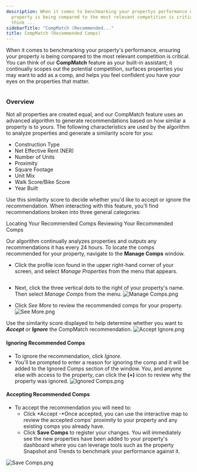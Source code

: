 ```yaml
---
description: When it comes to benchmarking your propertys performance ensuring your
  property is being compared to the most relevant competition is critical You can
  think ...
sidebarTitle: "CompMatch (Recommended..."
title: CompMatch (Recommended Comps)
---
```


When it comes to benchmarking your property's performance, ensuring your property is being compared to the most relevant competition is critical. You can think of our **CompMatch** feature as your built-in assistant; it continually scopes out the potential competition, surfaces properties you may want to add as a comp, and helps you feel confident you have your eyes on the properties that matter. 


<Frame>
  <img src="/images/radix/7634f8567a9f72e15d1327e6f66b317fabc13ca9.png" alt="" />
</Frame>


### Overview


Not all properties are created equal, and our CompMatch feature uses an advanced algorithm to generate recommendations based on how similar a property is to yours. The following characteristics are used by the algorithm to analyze properties and generate a similarity score for you:


* Construction Type
* Net Effective Rent (NER)
* Number of Units
* Proximity
* Square Footage
* Unit Mix
* Walk Score/Bike Score
* Year Built


Use this similarity score to decide whether you'd like to accept or ignore the recommendation. When interacting with this feature, you'll find recommendations broken into three general categories: 


<Steps>
  <Step title="**Recommended Comps:** Displays any new recommendations pending your review. You can either accept or ignore the recommendation.">
  </Step>
  <Step title="**Considering You as a Comp:** Outlines recommended properties that consider your property to be a comp, but have not been added to your comp set yet.">
  </Step>
  <Step title="**Ignored Comps:** Shows previous recommendations that were ignored. Clicking the (+) icon to the left of the property's name will give you the ability to see why the property was ignored.">
  </Step>
</Steps>




Locating Your Recommended Comps Reviewing Your Recommended Comps

Our algorithm continually analyzes properties and outputs any recommendations it has every 24 hours. To locate the comps recommended for your property, navigate to the **Manage Comps** window. 
* Click the profile icon found in the upper right-hand corner of your screen, and select *Manage Properties* from the menu that appears.


<Frame>
  <img src="/images/radix/1ab82afec7b8c55e7a79a83bd88b59e8403515a2.png" alt="" />
</Frame>


* Next, click the three vertical dots to the right of your property's name. Then select *Manage Comps* from the menu. ![Manage Comps.png](/images/radix/f8e61c87a3a78427ebc5cc8f78aad85b5aa1500f.png)


* Click *See More* to review the recommended comps for your property. ![See More.png](/images/radix/8f2709602331d19e88805d2dfa1f03a8b2c1417f.png)



Use the similarity score displayed to help determine whether you want to ***Accept*** or ***Ignore*** the CompMatch recommendation. ![Accept Ignore.png](/images/radix/52977b57868a0f8a4da5935a21b68e1c4edf0069.png)
#### Ignoring Recommended Comps


* To ignore the recommendation, click *Ignore.*
* You'll be prompted to enter a reason for ignoring the comp and it will be added to the Ignored Comps section of the window. You, and anyone else with access to the property, can click the **(+)** icon to review why the property was ignored. ![Ignored Comps.png](/images/radix/95250286f200bf9164c315c6ab1deeb5d500230a.png)


#### Accepting Recommended Comps


* To accept the recommendation you will need to:
	+ Click *Accept -*Once accepted, you can use the interactive map to review the accepted comps' proximity to your property and any existing comps you already have.
	+ Click **Save Comps** to register your changes. You will immediately see the new properties have been added to your property's dashboard where you can leverage tools such as the property Snapshot and Trends to benchmark your performance against it.


<Frame>
  <img src="/images/radix/12a0b145395a5d7ef353b09c4b0dd6f3f6502a72.png" alt="Save Comps.png" />
</Frame>